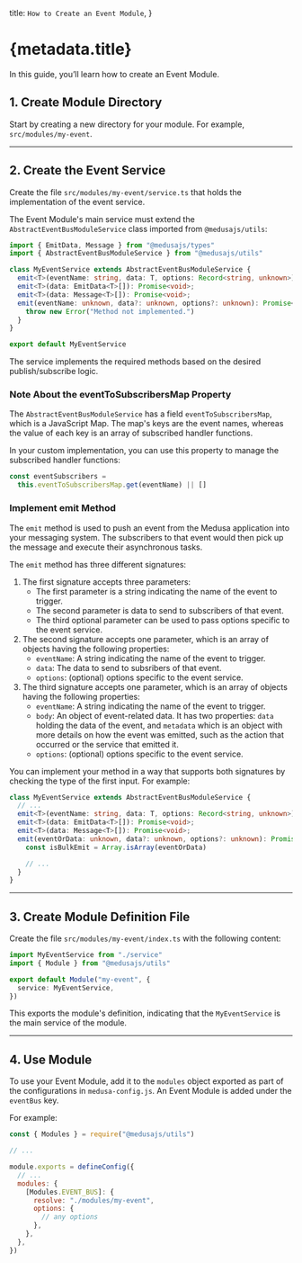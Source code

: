   title: `How to Create an Event Module`,
}

# {metadata.title}

In this guide, you’ll learn how to create an Event Module.

## 1. Create Module Directory

Start by creating a new directory for your module. For example, `src/modules/my-event`.

---

## 2. Create the Event Service

Create the file `src/modules/my-event/service.ts` that holds the implementation of the event service.

The Event Module's main service must extend the `AbstractEventBusModuleService` class imported from `@medusajs/utils`:

```ts title="src/modules/my-event/service.ts"
import { EmitData, Message } from "@medusajs/types"
import { AbstractEventBusModuleService } from "@medusajs/utils"

class MyEventService extends AbstractEventBusModuleService {
  emit<T>(eventName: string, data: T, options: Record<string, unknown>): Promise<void>;
  emit<T>(data: EmitData<T>[]): Promise<void>;
  emit<T>(data: Message<T>[]): Promise<void>;
  emit(eventName: unknown, data?: unknown, options?: unknown): Promise<void> {
    throw new Error("Method not implemented.")
  }
}

export default MyEventService
```

The service implements the required methods based on the desired publish/subscribe logic.

### Note About the eventToSubscribersMap Property

The `AbstractEventBusModuleService` has a field `eventToSubscribersMap`, which is a JavaScript Map. The map's keys are the event names, whereas the value of each key is an array of subscribed handler functions.

In your custom implementation, you can use this property to manage the subscribed handler functions:

```ts
const eventSubscribers = 
  this.eventToSubscribersMap.get(eventName) || []
```

### Implement emit Method

The `emit` method is used to push an event from the Medusa application into your messaging system. The subscribers to that event would then pick up the message and execute their asynchronous tasks.

The `emit` method has three different signatures:

1. The first signature accepts three parameters:
    - The first parameter is a string indicating the name of the event to trigger.
    - The second parameter is data to send to subscribers of that event.
    - The third optional parameter can be used to pass options specific to the event service.
2. The second signature accepts one parameter, which is an array of objects having the following properties:
    - `eventName`: A string indicating the name of the event to trigger.
    - `data`: The data to send to subsribers of that event.
    - `options`: (optional) options specific to the event service.
3. The third signature accepts one parameter, which is an array of objects having the following properties:
    - `eventName`: A string indicating the name of the event to trigger.
    - `body`: An object of event-related data. It has two properties: `data` holding the data of the event, and `metadata` which is an object with more details on how the event was emitted, such as the action that occurred or the service that emitted it.
    - `options`: (optional) options specific to the event service.

You can implement your method in a way that supports both signatures by checking the type of the first input. For example:

```ts title="src/modules/my-event/service.ts"
class MyEventService extends AbstractEventBusModuleService {
  // ...
  emit<T>(eventName: string, data: T, options: Record<string, unknown>): Promise<void>;
  emit<T>(data: EmitData<T>[]): Promise<void>;
  emit<T>(data: Message<T>[]): Promise<void>;
  emit(eventOrData: unknown, data?: unknown, options?: unknown): Promise<void> {
    const isBulkEmit = Array.isArray(eventOrData)

    // ...
  }
}
```

---

## 3. Create Module Definition File

Create the file `src/modules/my-event/index.ts` with the following content:

```ts title="src/modules/my-event/index.ts"
import MyEventService from "./service"
import { Module } from "@medusajs/utils"

export default Module("my-event", {
  service: MyEventService,
})
```

This exports the module's definition, indicating that the `MyEventService` is the main service of the module.

---

## 4. Use Module

To use your Event Module, add it to the `modules` object exported as part of the configurations in `medusa-config.js`. An Event Module is added under the `eventBus` key.

For example:

```js title="medusa-config.js"
const { Modules } = require("@medusajs/utils")

// ...

module.exports = defineConfig({
  // ...
  modules: {
    [Modules.EVENT_BUS]: {
      resolve: "./modules/my-event",
      options: { 
        // any options
      },
    },
  },
})
```
